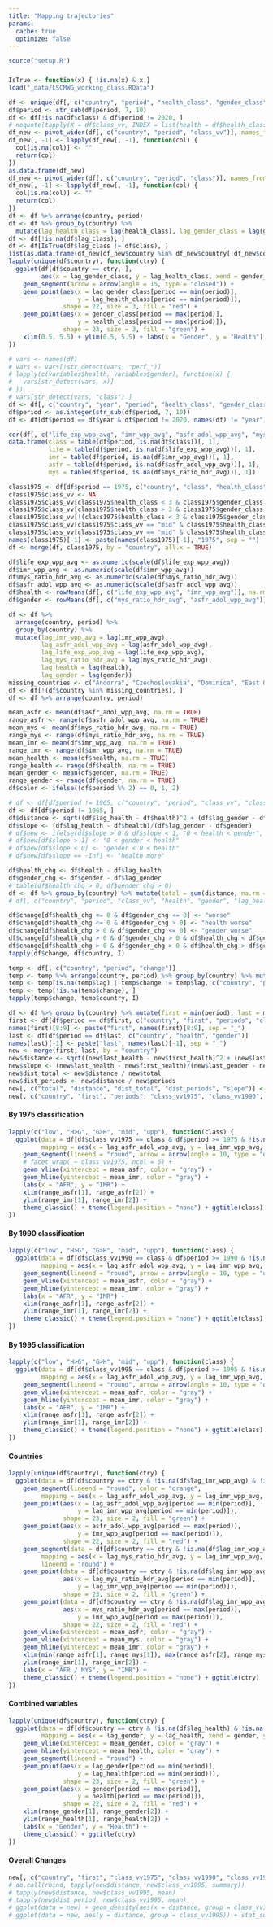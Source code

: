 ```yaml
---
title: "Mapping trajectories"
params: 
  cache: true
  optimize: false
---
```


```r
source("setup.R")
```
### {.tabset .tabset-fade .tabset-pills}

```r
IsTrue <- function(x) { !is.na(x) & x }
load("_data/LSCMWG_working_class.RData")
```

<!-- #### Classifications -->
```r
df <- unique(df[, c("country", "period", "health_class", "gender_class", "class", "class_vv")])
df$period <- str_sub(df$period, 7, 10)
df <- df[!is.na(df$class) & df$period != 2020, ]
# noquote(tapply(X = df$class_vv, INDEX = list(health = df$health_class, gender = df$gender_class), function(set) { paste(unique(set), collapse = "; ") }))
df_new <- pivot_wider(df[, c("country", "period", "class_vv")], names_from = period, values_from = class_vv)
df_new[, -1] <- lapply(df_new[, -1], function(col) {
  col[is.na(col)] <- ""
  return(col)
})
as.data.frame(df_new)
df_new <- pivot_wider(df[, c("country", "period", "class")], names_from = period, values_from = class)
df_new[, -1] <- lapply(df_new[, -1], function(col) {
  col[is.na(col)] <- ""
  return(col)
})
df <- df %>% arrange(country, period)
df <- df %>% group_by(country) %>% 
  mutate(lag_health_class = lag(health_class), lag_gender_class = lag(gender_class), lag_class = lag(class))
df <- df[!is.na(df$lag_class), ]
df <- df[IsTrue(df$lag_class != df$class), ]
list(as.data.frame(df_new[df_new$country %in% df_new$country[!df_new$country %in% unique(df$country)], ]))
lapply(unique(df$country), function(ctry) {
  ggplot(df[df$country == ctry, ], 
         aes(x = lag_gender_class, y = lag_health_class, xend = gender_class, yend = health_class)) + 
    geom_segment(arrow = arrow(angle = 15, type = "closed")) + 
    geom_point(aes(x = lag_gender_class[period == min(period)], 
                   y = lag_health_class[period == min(period)]), 
               shape = 22, size = 3, fill = "red") + 
    geom_point(aes(x = gender_class[period == max(period)], 
                   y = health_class[period == max(period)]), 
               shape = 23, size = 3, fill = "green") + 
    xlim(0.5, 5.5) + ylim(0.5, 5.5) + labs(x = "Gender", y = "Health") + theme_classic() + ggtitle(ctry)
})
```

```r
# vars <- names(df)
# vars <- vars[!str_detect(vars, "perf_")]
# lapply(c(variables$health, variables$gender), function(x) {
#   vars[str_detect(vars, x)]
# })
# vars[str_detect(vars, "class") ]
df <- df[, c("country", "year", "period", "health_class", "gender_class", "class", "class_vv", "class1990", "class_vv1990", "class1995", "class_vv1995", "life_exp_wpp_avg", "imr_wpp_avg", "mys_ratio_hdr_avg", "asfr_adol_wpp_avg")]
df$period <- as.integer(str_sub(df$period, 7, 10))
df <- df[df$period == df$year & df$period != 2020, names(df) != "year"]

cor(df[, c("life_exp_wpp_avg", "imr_wpp_avg", "asfr_adol_wpp_avg", "mys_ratio_hdr_avg")], use = "pairwise.complete.obs")
data.frame(class = table(df$period, is.na(df$class))[, 1], 
           life = table(df$period, is.na(df$life_exp_wpp_avg))[, 1],
           imr = table(df$period, is.na(df$imr_wpp_avg))[, 1],
           asfr = table(df$period, is.na(df$asfr_adol_wpp_avg))[, 1],
           mys = table(df$period, is.na(df$mys_ratio_hdr_avg))[, 1])

class1975 <- df[df$period == 1975, c("country", "class", "health_class", "gender_class")]
class1975$class_vv <- NA
class1975$class_vv[class1975$health_class < 3 & class1975$gender_class < 3] <- "low"
class1975$class_vv[class1975$health_class > 3 & class1975$gender_class > 3] <- "upp"
class1975$class_vv[!(class1975$health_class < 3 & class1975$gender_class < 3) & !(class1975$health_class > 3 & class1975$gender_class > 3)] <- "mid"
class1975$class_vv[class1975$class_vv == "mid" & class1975$health_class > class1975$gender_class] <- "H>G"
class1975$class_vv[class1975$class_vv == "mid" & class1975$health_class < class1975$gender_class] <- "G>H"
names(class1975)[-1] <- paste(names(class1975)[-1], "1975", sep = "")
df <- merge(df, class1975, by = "country", all.x = TRUE)

df$life_exp_wpp_avg <- as.numeric(scale(df$life_exp_wpp_avg))
df$imr_wpp_avg <- as.numeric(scale(df$imr_wpp_avg))
df$mys_ratio_hdr_avg <- as.numeric(scale(df$mys_ratio_hdr_avg))
df$asfr_adol_wpp_avg <- as.numeric(scale(df$asfr_adol_wpp_avg))
df$health <- rowMeans(df[, c("life_exp_wpp_avg", "imr_wpp_avg")], na.rm = TRUE)
df$gender <- rowMeans(df[, c("mys_ratio_hdr_avg", "asfr_adol_wpp_avg")], na.rm = TRUE)

df <- df %>% 
  arrange(country, period) %>% 
  group_by(country) %>% 
  mutate(lag_imr_wpp_avg = lag(imr_wpp_avg), 
         lag_asfr_adol_wpp_avg = lag(asfr_adol_wpp_avg),
         lag_life_exp_wpp_avg = lag(life_exp_wpp_avg),
         lag_mys_ratio_hdr_avg = lag(mys_ratio_hdr_avg),
         lag_health = lag(health),
         lag_gender = lag(gender))
missing_countries <- c("Andorra", "Czechoslovakia", "Dominica", "East Germany", "Ethiopia", "Kosovo", "Liechtenstein", "Marshall Islands", "Monaco", "Nauru", "North Vietnam", "North Yemen", "Palau", "San Marino", "Saint Kitts & Nevis", "Serbia & Montenegro", "South Vietnam", "South Yemen", "Soviet Union", "Tuvalu", "West Germany", "Yugoslavia SFR", "South Sudan")
df <- df[!(df$country %in% missing_countries), ]
df <- df %>% arrange(country, period)

mean_asfr <- mean(df$asfr_adol_wpp_avg, na.rm = TRUE)
range_asfr <- range(df$asfr_adol_wpp_avg, na.rm = TRUE)
mean_mys <- mean(df$mys_ratio_hdr_avg, na.rm = TRUE)
range_mys <- range(df$mys_ratio_hdr_avg, na.rm = TRUE)
mean_imr <- mean(df$imr_wpp_avg, na.rm = TRUE)
range_imr <- range(df$imr_wpp_avg, na.rm = TRUE)
mean_health <- mean(df$health, na.rm = TRUE)
range_health <- range(df$health, na.rm = TRUE)
mean_gender <- mean(df$gender, na.rm = TRUE)
range_gender <- range(df$gender, na.rm = TRUE)
df$color <- ifelse((df$period %% 2) == 0, 1, 2)

# df <- df[df$period != 1965, c("country", "period", "class_vv", "class_vv1975", "class_vv1990", "class_vv1995", "health", "gender", "lag_health", "lag_gender", "imr_wpp_avg", "asfr_adol_wpp_avg", "lag_imr_wpp_avg", "lag_asfr_adol_wpp_avg")]
df <- df[df$period != 1965, ]
df$distance <- sqrt((df$lag_health - df$health)^2 + (df$lag_gender - df$gender)^2)
df$slope <- (df$lag_health - df$health)/(df$lag_gender - df$gender)
# df$new <- ifelse(df$slope > 0 & df$slope < 1, "0 < health < gender", NA)
# df$new[df$slope > 1] <- "0 < gender < health"
# df$new[df$slope < 0] <- "gender < 0 < health"
# df$new[df$slope == -Inf] <- "health more"

df$health_chg <- df$health - df$lag_health
df$gender_chg <- df$gender - df$lag_gender
# table(df$health_chg > 0, df$gender_chg > 0)
df <- df %>% group_by(country) %>% mutate(total = sum(distance, na.rm = TRUE))
# df[, c("country", "period", "class_vv", "health", "gender", "lag_health", "lag_gender", "distance", "total", "slope", "change", "health_chg", "gender_chg")]

df$change[df$health_chg <= 0 & df$gender_chg <= 0] <- "worse"
df$change[df$health_chg <= 0 & df$gender_chg > 0] <- "health worse"
df$change[df$health_chg > 0 & df$gender_chg <= 0] <- "gender worse"
df$change[df$health_chg > 0 & df$gender_chg > 0 & df$health_chg < df$gender_chg] <- "gender more"
df$change[df$health_chg > 0 & df$gender_chg > 0 & df$health_chg > df$gender_chg] <- "health more"
tapply(df$change, df$country, I)

temp <- df[, c("country", "period", "change")]
temp <- temp %>% arrange(country, period) %>% group_by(country) %>% mutate(lag = lag(change))
temp <- temp[is.na(temp$lag) | temp$change != temp$lag, c("country", "period", "change")]
temp <- temp[!is.na(temp$change), ]
tapply(temp$change, temp$country, I)

df <- df %>% group_by(country) %>% mutate(first = min(period), last = max(period), periods = length(unique(period)))
first <- df[df$period == df$first, c("country", "first", "periods", "class_vv1975", "class_vv1990", "class_vv1995", "total", "health", "gender")]
names(first)[8:9] <- paste("first", names(first)[8:9], sep = "_")
last <- df[df$period == df$last, c("country", "health", "gender")]
names(last)[-1] <- paste("last", names(last)[-1], sep = "_")
new <- merge(first, last, by = "country")
new$distance <- sqrt((new$last_health - new$first_health)^2 + (new$last_gender - new$first_gender)^2)
new$slope <- (new$last_health - new$first_health)/(new$last_gender - new$first_gender)
new$dist_total <- new$distance / new$total
new$dist_periods <- new$distance / new$periods
new[, c("total", "distance", "dist_total", "dist_periods", "slope")] <- lapply(new[, c("total", "distance", "dist_total", "dist_periods", "slope")], round, 3)
new[, c("country", "first", "periods", "class_vv1975", "class_vv1990", "class_vv1995", "total", "distance", "dist_total", "dist_periods", "slope")]
```

#### By 1975 classification
```r
lapply(c("low", "H>G", "G>H", "mid", "upp"), function(class) {
  ggplot(data = df[df$class_vv1975 == class & df$period >= 1975 & !is.na(df$lag_imr_wpp_avg) & !is.na(df$lag_asfr_adol_wpp_avg), ], 
         mapping = aes(x = lag_asfr_adol_wpp_avg, y = lag_imr_wpp_avg, xend = asfr_adol_wpp_avg, yend = imr_wpp_avg, group = country, color = country)) + 
    geom_segment(lineend = "round", arrow = arrow(angle = 10, type = "open", length = unit(7, "points"))) + 
    # facet_wrap( ~ class_vv1975, ncol = 5) + 
    geom_vline(xintercept = mean_asfr, color = "gray") + 
    geom_hline(yintercept = mean_imr, color = "gray") + 
    labs(x = "AFR", y = "IMR") + 
    xlim(range_asfr[1], range_asfr[2]) +
    ylim(range_imr[1], range_imr[2]) +
    theme_classic() + theme(legend.position = "none") + ggtitle(class)
})
```

#### By 1990 classification
```r
lapply(c("low", "H>G", "G>H", "mid", "upp"), function(class) {
  ggplot(data = df[df$class_vv1990 == class & df$period >= 1990 & !is.na(df$lag_imr_wpp_avg) & !is.na(df$lag_asfr_adol_wpp_avg), ], 
         mapping = aes(x = lag_asfr_adol_wpp_avg, y = lag_imr_wpp_avg, xend = asfr_adol_wpp_avg, yend = imr_wpp_avg, group = country, color = country)) + 
    geom_segment(lineend = "round", arrow = arrow(angle = 10, type = "open", length = unit(7, "points"))) + 
    geom_vline(xintercept = mean_asfr, color = "gray") + 
    geom_hline(yintercept = mean_imr, color = "gray") + 
    labs(x = "AFR", y = "IMR") + 
    xlim(range_asfr[1], range_asfr[2]) +
    ylim(range_imr[1], range_imr[2]) +
    theme_classic() + theme(legend.position = "none") + ggtitle(class)
})
```

#### By 1995 classification
```r
lapply(c("low", "H>G", "G>H", "mid", "upp"), function(class) {
  ggplot(data = df[df$class_vv1995 == class & df$period >= 1995 & !is.na(df$lag_imr_wpp_avg) & !is.na(df$lag_asfr_adol_wpp_avg), ], 
         mapping = aes(x = lag_asfr_adol_wpp_avg, y = lag_imr_wpp_avg, xend = asfr_adol_wpp_avg, yend = imr_wpp_avg, group = country, color = country)) + 
    geom_segment(lineend = "round", arrow = arrow(angle = 10, type = "open", length = unit(7, "points"))) + 
    geom_vline(xintercept = mean_asfr, color = "gray") + 
    geom_hline(yintercept = mean_imr, color = "gray") + 
    labs(x = "AFR", y = "IMR") + 
    xlim(range_asfr[1], range_asfr[2]) +
    ylim(range_imr[1], range_imr[2]) +
    theme_classic() + theme(legend.position = "none") + ggtitle(class)
})
```

#### Countries
```r
lapply(unique(df$country), function(ctry) {
  ggplot(data = df[df$country == ctry & !is.na(df$lag_imr_wpp_avg) & !is.na(df$lag_asfr_adol_wpp_avg), ]) + 
    geom_segment(lineend = "round", color = "orange",
         mapping = aes(x = lag_asfr_adol_wpp_avg, y = lag_imr_wpp_avg, xend = asfr_adol_wpp_avg, yend = imr_wpp_avg)) + 
    geom_point(aes(x = lag_asfr_adol_wpp_avg[period == min(period)],
                   y = lag_imr_wpp_avg[period == min(period)]), 
               shape = 23, size = 2, fill = "green") + 
    geom_point(aes(x = asfr_adol_wpp_avg[period == max(period)],
                   y = imr_wpp_avg[period == max(period)]), 
               shape = 22, size = 2, fill = "red") + 
    geom_segment(data = df[df$country == ctry & !is.na(df$lag_imr_wpp_avg) & !is.na(df$lag_mys_ratio_hdr_avg), ], 
         mapping = aes(x = lag_mys_ratio_hdr_avg, y = lag_imr_wpp_avg, xend = mys_ratio_hdr_avg, yend = imr_wpp_avg, color = color),
         lineend = "round") + 
    geom_point(data = df[df$country == ctry & !is.na(df$lag_imr_wpp_avg) & !is.na(df$lag_mys_ratio_hdr_avg), ],
               aes(x = lag_mys_ratio_hdr_avg[period == min(period)],
                   y = lag_imr_wpp_avg[period == min(period)]), 
               shape = 23, size = 2, fill = "green") + 
    geom_point(data = df[df$country == ctry & !is.na(df$lag_imr_wpp_avg) & !is.na(df$lag_mys_ratio_hdr_avg), ],
               aes(x = mys_ratio_hdr_avg[period == max(period)],
                   y = imr_wpp_avg[period == max(period)]), 
               shape = 22, size = 2, fill = "red") + 
    geom_vline(xintercept = mean_asfr, color = "gray") + 
    geom_vline(xintercept = mean_mys, color = "gray") + 
    geom_hline(yintercept = mean_imr, color = "gray") + 
    xlim(min(range_asfr[1], range_mys[1]), max(range_asfr[2], range_mys[2])) + 
    ylim(range_imr[1], range_imr[2]) + 
    labs(x = "AFR / MYS", y = "IMR") + 
    theme_classic() + theme(legend.position = "none") + ggtitle(ctry)
})
```

#### Combined variables
```r
lapply(unique(df$country), function(ctry) {
  ggplot(data = df[df$country == ctry & !is.na(df$lag_health) & !is.na(df$lag_gender), ], 
         mapping = aes(x = lag_gender, y = lag_health, xend = gender, yend = health) )+ 
    geom_vline(xintercept = mean_gender, color = "gray") + 
    geom_hline(yintercept = mean_health, color = "gray") + 
    geom_segment(lineend = "round") + 
    geom_point(aes(x = lag_gender[period == min(period)],
                   y = lag_health[period == min(period)]), 
               shape = 23, size = 2, fill = "green") + 
    geom_point(aes(x = gender[period == max(period)],
                   y = health[period == max(period)]), 
               shape = 22, size = 2, fill = "red") + 
    xlim(range_gender[1], range_gender[2]) + 
    ylim(range_health[1], range_health[2]) + 
    labs(x = "Gender", y = "Health") + 
    theme_classic() + ggtitle(ctry)
})
```

#### Overall Changes
```r
new[, c("country", "first", "class_vv1975", "class_vv1990", "class_vv1995", "distance", "total", "dist_total", "dist_periods")]
# do.call(rbind, tapply(new$distance, new$class_vv1995, summary))
# tapply(new$distance, new$class_vv1995, mean)
# tapply(new$dist_period, new$class_vv1995, mean)
# ggplot(data = new) + geom_density(aes(x = distance, group = class_vv1995, color = class_vv1995)) + theme_classic()
# ggplot(data = new, aes(y = distance, group = class_vv1995)) + stat_summary(fun="mean", geom="bar", na.rm = TRUE, size = 1) 
```
